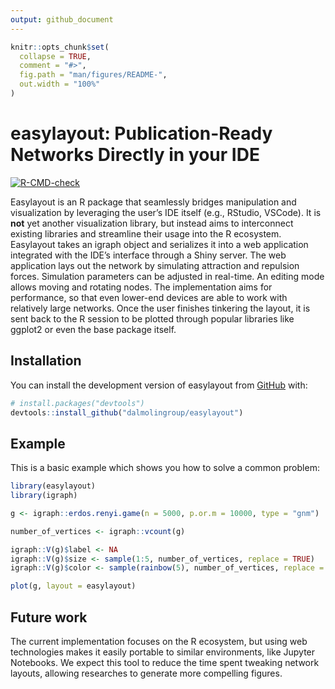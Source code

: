 ```yaml
---
output: github_document
---
```


<!-- README.md is generated from README.Rmd. Please edit that file -->

```r
knitr::opts_chunk$set(
  collapse = TRUE,
  comment = "#>",
  fig.path = "man/figures/README-",
  out.width = "100%"
)
```

# easylayout: Publication-Ready Networks Directly in your IDE

<!-- badges: start -->
[![R-CMD-check](https://github.com/dalmolingroup/easylayout/actions/workflows/R-CMD-check.yaml/badge.svg)](https://github.com/dalmolingroup/easylayout/actions/workflows/R-CMD-check.yaml)
<!-- badges: end -->

Easylayout is an R package that seamlessly bridges manipulation and
visualization by leveraging the user's IDE itself (e.g., RStudio, VSCode). It
is **not** yet another visualization library, but instead aims to interconnect
existing libraries and streamline their usage into the R ecosystem. Easylayout
takes an igraph object and serializes it into a web application integrated with
the IDE's interface through a Shiny server. The web application lays out the
network by simulating attraction and repulsion forces. Simulation parameters
can be adjusted in real-time. An editing mode allows moving and rotating nodes.
The implementation aims for performance, so that even lower-end devices are
able to work with relatively large networks. Once the user finishes tinkering
the layout, it is sent back to the R session to be plotted through popular
libraries like ggplot2 or even the base package itself.

## Installation

You can install the development version of easylayout from [GitHub](https://github.com/) with:

```r
# install.packages("devtools")
devtools::install_github("dalmolingroup/easylayout")
```

## Example

This is a basic example which shows you how to solve a common problem:

```r
library(easylayout)
library(igraph)

g <- igraph::erdos.renyi.game(n = 5000, p.or.m = 10000, type = "gnm")

number_of_vertices <- igraph::vcount(g)

igraph::V(g)$label <- NA
igraph::V(g)$size <- sample(1:5, number_of_vertices, replace = TRUE)
igraph::V(g)$color <- sample(rainbow(5), number_of_vertices, replace = TRUE)

plot(g, layout = easylayout)
```

## Future work

The current implementation focuses on the R ecosystem, but using web
technologies makes it easily portable to similar environments, like Jupyter
Notebooks. We expect this tool to reduce the time spent tweaking network
layouts, allowing researches to generate more compelling figures.
